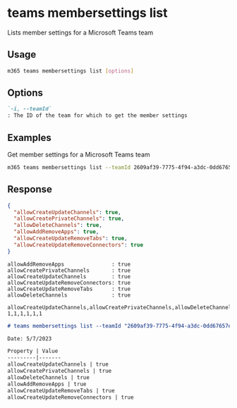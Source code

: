 
# teams membersettings list

Lists member settings for a Microsoft Teams team

## Usage

```sh
m365 teams membersettings list [options]
```

## Options

```md defintion-list
`-i, --teamId`
: The ID of the team for which to get the member settings
```

<Global />

## Examples

Get member settings for a Microsoft Teams team

```sh
m365 teams membersettings list --teamId 2609af39-7775-4f94-a3dc-0dd67657e900
```

## Response

<Tabs>
  <TabItem value="JSON">

  ```json
  {
    "allowCreateUpdateChannels": true,
    "allowCreatePrivateChannels": true,
    "allowDeleteChannels": true,
    "allowAddRemoveApps": true,
    "allowCreateUpdateRemoveTabs": true,
    "allowCreateUpdateRemoveConnectors": true
  }
  ```

  </TabItem>
  <TabItem value="Text">

  ```text
  allowAddRemoveApps               : true
  allowCreatePrivateChannels       : true
  allowCreateUpdateChannels        : true
  allowCreateUpdateRemoveConnectors: true
  allowCreateUpdateRemoveTabs      : true
  allowDeleteChannels              : true
  ```

  </TabItem>
  <TabItem value="CSV">

  ```csv
  allowCreateUpdateChannels,allowCreatePrivateChannels,allowDeleteChannels,allowAddRemoveApps,allowCreateUpdateRemoveTabs,allowCreateUpdateRemoveConnectors
  1,1,1,1,1,1
  ```

  </TabItem>
  <TabItem value="Markdown">

  ```md
  # teams membersettings list --teamId "2609af39-7775-4f94-a3dc-0dd67657e900"

  Date: 5/7/2023

  Property | Value
  ---------|-------
  allowCreateUpdateChannels | true
  allowCreatePrivateChannels | true
  allowDeleteChannels | true
  allowAddRemoveApps | true
  allowCreateUpdateRemoveTabs | true
  allowCreateUpdateRemoveConnectors | true
  ```

  </TabItem>
</Tabs>

